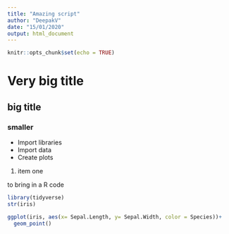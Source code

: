 ```yaml
---
title: "Amazing script"
author: "DeepakV"
date: "15/01/2020"
output: html_document
---
```


```r
knitr::opts_chunk$set(echo = TRUE)
```

# Very big title
## big title
### smaller

- Import libraries 
- Import data
- Create plots

1. item one

to bring in a R code

```r
library(tidyverse)
str(iris)

```

```r
ggplot(iris, aes(x= Sepal.Length, y= Sepal.Width, color = Species))+
  geom_point()
```









